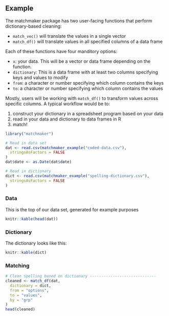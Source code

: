 
## Example

The matchmaker package has two user-facing functions that perform dictionary-based cleaning:


 - `match_vec()` will translate the values in a single vector
 - `match_df()` will translate values in all specified columns of a data frame 
 
Each of these functions have four manditory options:

 - `x`: your data. This will be a vector or data frame depending on the function.
 - `dictionary`: This is a data frame with at least two columns specifying keys
   and values to modify
 - `from`: a character or number specifying which column contains the keys
 - `to`: a character or number specifying which column contains the values

Mostly, users will be working with `match_df()` to transform values across
specific columns. A typical workflow would be to:

1. construct your dictionary in a spreadsheet program based on your data
2. read in your data and dictionary to data frames in R
3. match! 

```r
library("matchmaker")

# Read in data set
dat <- read.csv(matchmaker_example("coded-data.csv"),
  stringsAsFactors = FALSE
)
dat$date <- as.Date(dat$date)

# Read in dictionary
dict <- read.csv(matchmaker_example("spelling-dictionary.csv"),
  stringsAsFactors = FALSE
)
```

### Data

This is the top of our data set, generated for example purposes

```r
knitr::kable(head(dat))
```

### Dictionary

The dictionary looks like this:

```r
knitr::kable(dict)
```

### Matching

```r
# Clean spelling based on dictionary -----------------------------
cleaned <- match_df(dat,
  dictionary = dict,
  from = "options",
  to = "values",
  by = "grp"
)
head(cleaned)
```
